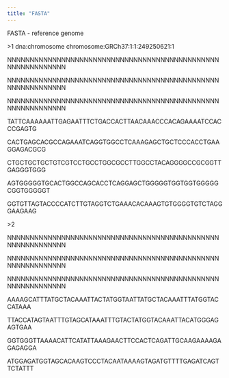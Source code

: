 ```yaml
---
title: "FASTA"
---
```


FASTA - reference genome

\>1 dna:chromosome chromosome:GRCh37:1:1:249250621:1

NNNNNNNNNNNNNNNNNNNNNNNNNNNNNNNNNNNNNNNNNNNNNNNNNNNNNNNNNNNN

NNNNNNNNNNNNNNNNNNNNNNNNNNNNNNNNNNNNNNNNNNNNNNNNNNNNNNNNNNNN

NNNNNNNNNNNNNNNNNNNNNNNNNNNNNNNNNNNNNNNNNNNNNNNNNNNNNNNNNNNN

TATTCAAAAAATTGAGAATTTCTGACCACTTAACAAACCCACAGAAAATCCACCCGAGTG

CACTGAGCACGCCAGAAATCAGGTGGCCTCAAAGAGCTGCTCCCACCTGAAGGAGACGCG

CTGCTGCTGCTGTCGTCCTGCCTGGCGCCTTGGCCTACAGGGGCCGCGGTTGAGGGTGGG

AGTGGGGGTGCACTGGCCAGCACCTCAGGAGCTGGGGGTGGTGGTGGGGGCGGTGGGGGT

GGTGTTAGTACCCCATCTTGTAGGTCTGAAACACAAAGTGTGGGGTGTCTAGGGAAGAAG

\>2

NNNNNNNNNNNNNNNNNNNNNNNNNNNNNNNNNNNNNNNNNNNNNNNNNNNNNNNNNNNN

NNNNNNNNNNNNNNNNNNNNNNNNNNNNNNNNNNNNNNNNNNNNNNNNNNNNNNNNNNNN

NNNNNNNNNNNNNNNNNNNNNNNNNNNNNNNNNNNNNNNNNNNNNNNNNNNNNNNNNNNN

AAAAGCATTTATGCTACAAATTACTATGGTAATTATGCTACAAATTTATGGTACCATAAA

TTACCATAGTAATTTGTAGCATAAATTTGTACTATGGTACAAATTACATGGGAGAGTGAA

GGTGGGTTAAAACATTCATATTAAAGAACTTCCACTCAGATTGCAAGAAAAGAGAGAGGA

ATGGAGATGGTAGCACAAGTCCCTACAATAAAAGTAGATGTTTTGAGATCAGTTCTATTT
